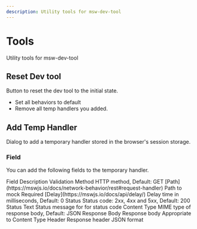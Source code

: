 ```yaml
---
description: Utility tools for msw-dev-tool
---
```



# Tools

Utility tools for msw-dev-tool

## Reset Dev tool

Button to reset the dev tool to the initial state.

- Set all behaviors to default
- Remove all temp handlers you added.

## Add Temp Handler

Dialog to add a temporary handler stored in the browser's session storage.

### Field

You can add the following fields to the temporary handler.

<Table>
  <thead>
    <Table.Tr>
      <Table.Th>Field</Table.Th>
      <Table.Th>Description</Table.Th>
      <Table.Th>Validation</Table.Th>
    </Table.Tr>
  </thead>
  <tbody>
    <Table.Tr>
      <Table.Td>Method</Table.Td>
      <Table.Td>HTTP method, Default: GET</Table.Td>
      <Table.Td></Table.Td>
    </Table.Tr>
    <Table.Tr>
      <Table.Td>[Path](https://mswjs.io/docs/network-behavior/rest#request-handler)</Table.Td>
      <Table.Td>
        Path to mock
      </Table.Td>
      <Table.Td>Required</Table.Td>
    </Table.Tr>
    <Table.Tr>
      <Table.Td>[Delay](https://mswjs.io/docs/api/delay/)</Table.Td>
      <Table.Td>Delay time in milliseconds, Default: 0</Table.Td>
      <Table.Td></Table.Td>
    </Table.Tr>
    <Table.Tr>
      <Table.Td>Status</Table.Td>
      <Table.Td>Status code: 2xx, 4xx and 5xx, Default: 200</Table.Td>
      <Table.Td></Table.Td>
    </Table.Tr>
    <Table.Tr>
      <Table.Td>Status Text</Table.Td>
      <Table.Td>Status message for for status code</Table.Td>
      <Table.Td></Table.Td>
    </Table.Tr>
    <Table.Tr>
      <Table.Td>Content Type</Table.Td>
      <Table.Td>MIME type of response body, Default: JSON</Table.Td>
      <Table.Td></Table.Td>
    </Table.Tr>
    <Table.Tr>
      <Table.Td>Response Body</Table.Td>
      <Table.Td>Response body</Table.Td>
      <Table.Td>Appropriate to Content Type</Table.Td>
    </Table.Tr>
    <Table.Tr>
      <Table.Td>Header</Table.Td>
      <Table.Td>Response header</Table.Td>
      <Table.Td>JSON format</Table.Td>
    </Table.Tr>
  </tbody>
</Table>
